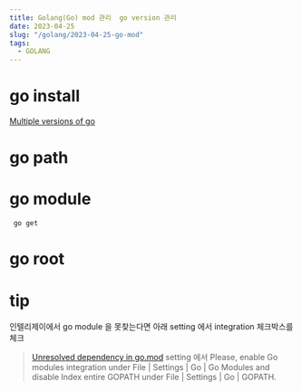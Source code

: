 ```yaml
---
title: Golang(Go) mod 관리  go version 관리
date: 2023-04-25
slug: "/golang/2023-04-25-go-mod"
tags:
  - GOLANG
---
```


# go install

[Multiple versions of go](https://stackoverflow.com/questions/61280008/multiple-versions-of-go)
# go path

# go module
` go get`
# go root



# tip

인텔리제이에서 go module 을 못찾는다면 아래 setting 에서 integration 체크박스를 체크

> [Unresolved dependency in go.mod](https://youtrack.jetbrains.com/issue/GO-12228)
setting 에서
Please, enable Go modules integration under File | Settings | Go | Go Modules and
disable Index entire GOPATH under File | Settings | Go | GOPATH.



